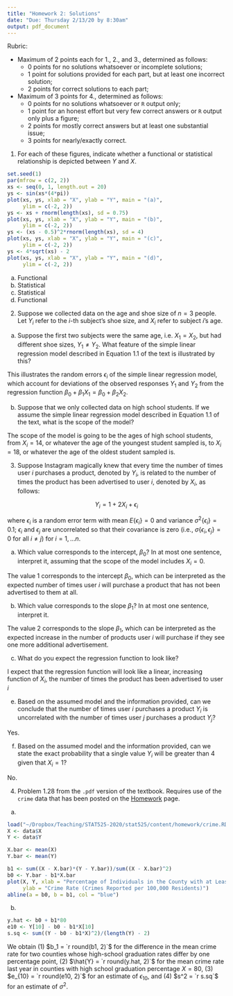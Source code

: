 ```yaml
---
title: "Homework 2: Solutions"
date: "Due: Thursday 2/13/20 by 8:30am"
output: pdf_document
---
```


\color{blue}

Rubric: 

* Maximum of 2 points each for 1., 2., and 3., determined as follows:
   - 0 points for no solutions whatsoever or incomplete solutions;
   - 1 point for solutions provided for each part, but at least one incorrect solution;
   - 2 points for correct solutions to each part;
* Maximum of 3 points for 4., determined as follows:
   - 0 points for no solutions whatsoever or `R` output only;
   - 1 point for an honest effort but very few correct answers or `R` output only plus a figure;
   - 2 points for mostly correct answers but at least one substantial issue;
   - 3 points for nearly/exactly correct.
    
\color{black}


1. For each of these figures, indicate whether a functional or statistical relationship is depicted between $Y$ and $X$.

```r
set.seed(1)
par(mfrow = c(2, 2))
xs <- seq(0, 1, length.out = 20)
ys <- sin(xs*(4*pi))
plot(xs, ys, xlab = "X", ylab = "Y", main = "(a)",
     ylim = c(-2, 2))
ys <- xs + rnorm(length(xs), sd = 0.75)
plot(xs, ys, xlab = "X", ylab = "Y", main = "(b)",
     ylim = c(-2, 2))
ys <- (xs - 0.5)^2*rnorm(length(xs), sd = 4)
plot(xs, ys, xlab = "X", ylab = "Y", main = "(c)",
     ylim = c(-2, 2))
ys <- 4*sqrt(xs) - 2
plot(xs, ys, xlab = "X", ylab = "Y", main = "(d)",
     ylim = c(-2, 2))
```

\color{blue}

a. Functional
b. Statistical
c. Statistical
d. Functional

\color{black}

2. Suppose we collected data on the age and shoe size of $n = 3$ people. Let $Y_i$ refer to the $i$-th subject's shoe size, and $X_i$ refer to subject $i$'s age. 

(a) Suppose the first two subjects were the same age, i.e. $X_1 = X_2$, but had different shoe sizes, $Y_1 \neq Y_2$. What feature of the simple linear regression model described in Equation 1.1 of the text is illustrated by this?

\color{blue}

This illustrates the random errors $\epsilon_i$ of the simple linear regression model, which account for deviations of the observed responses $Y_1$ and $Y_2$ from the regression function $\beta_0 + \beta_1 X_1 = \beta_0 + \beta_2 X_2$.

\color{black}

(b) Suppose that we only collected data on high school students. If we assume the simple linear regression model described in Equation 1.1 of the text, what is the scope of the model?

\color{blue}

The scope of the model is going to be the ages of high school students, from $X_i = 14$, or whatever the age of the youngest student sampled is, to $X_i = 18$, or whatever the age of the oldest student sampled is.

\color{black}


3. Suppose Instagram magically knew that every time the number of times user $i$ purchases a product, denoted by $Y_i$, is related to the number of times the product has been advertised to user $i$, denoted by $X_i$, as follows:

$$ Y_i = 1 + 2 X_i + \epsilon_i $$

where $\epsilon_i$ is a random error term with mean $E\left\{\epsilon_i\right\} = 0$ and variance $\sigma^2\left\{\epsilon_i\right\} = 0.1$; $\epsilon_i$ and $\epsilon_j$ are uncorrelated so that their covariance is zero (i.e., $\sigma\left\{\epsilon_i, \epsilon_j\right\} = 0$ for all $i\neq j$) for $i = 1, \dots n$.

(a) Which value corresponds to the intercept, $\beta_0$? In at most one sentence, interpret it, assuming that the scope of the model includes $X_i = 0$.

\color{blue}

The value $1$ corresponds to the intercept $\beta_0$, which can be interpreted as the expected number of times user $i$ will purchase a product that has not been advertised to them at all.

\color{black}


(b) Which value corresponds to the slope $\beta_1$? In at most one sentence, interpret it.

\color{blue}

The value $2$ corresponds to the slope $\beta_1$, which can be interpreted as the expected increase in the number of products user $i$ will purchase if they see one more additional advertisement.

\color{black}

(c) What do you expect the regression function to look like?

\color{blue}

I expect that the regression function will look like a linear, increasing function of $X_i$,  the number of times the product has been advertised to user $i$

\color{black}


(e) Based on the assumed model and the information provided, can we conclude that the number of times user $i$ purchases a product $Y_i$ is uncorrelated with the number of times user $j$ purchases a product $Y_j$?

\color{blue}

Yes.

\color{black}

(f) Based on the assumed model and the information provided, can we state the exact probability that a single value $Y_i$ will be greater than $4$ given that $X_i = 1$?

\color{blue}

No.

\color{black}

4. Problem 1.28 from the `.pdf` version of the textbook. Requires use of the `crime` data that has been posted on the [Homework](https://maryclare.github.io/stat525/homework.html) page.

(a)

\color{blue}
```r
load("~/Dropbox/Teaching/STAT525-2020/stat525/content/homework/crime.RData")
X <- data$X
Y <- data$Y

X.bar <- mean(X)
Y.bar <- mean(Y)

b1 <- sum((X - X.bar)*(Y - Y.bar))/sum((X - X.bar)^2)
b0 <- Y.bar - b1*X.bar
plot(X, Y, xlab = "Percentage of Individuals in the County with at Least A HS Diploma",
     ylab = "Crime Rate (Crimes Reported per 100,000 Residents)")
abline(a = b0, b = b1, col = "blue")
```

\color{black}

(b) 

\color{blue}

```r
y.hat <- b0 + b1*80
e10 <- Y[10] - b0 - b1*X[10]
s.sq <- sum((Y - b0 - b1*X)^2)/(length(Y) - 2)
```

We obtain (1) $b_1 = `r round(b1, 2)`$ for the difference in the mean crime rate for two counties whose high-school graduation rates differ by one percentage point, (2) $\hat{Y} = `r round(y.hat, 2)`$ for the mean crime rate last year in counties with high school graduation percentage $X = 80$, (3)  $e_{10} = `r round(e10, 2)`$ for an estimate of $\epsilon_{10}$, and (4)  $s^2 = `r s.sq`$ for an estimate of $\sigma^2$.

\color{black}
